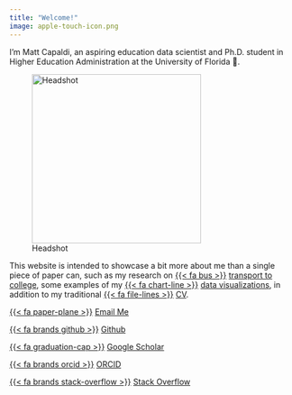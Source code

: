 ```yaml
---
title: "Welcome!"
image: apple-touch-icon.png
---
```


I'm Matt Capaldi, an aspiring education data scientist and Ph.D. student in Higher Education Administration at the University of Florida 🐊.

![Headshot](site-attachments/Headshot.jpeg){width=300 fig-align="left"}

This website is intended to showcase a bit more about me than a single piece of paper can, such as my research on [{{< fa bus >}}](/transport-to-college.qmd) [transport to college](/transport-to-college.qmd), some examples of my [{{< fa chart-line >}}](/data-viz-examples.qmd) [data visualizations](/data-viz-examples.qmd), in addition to my traditional [{{< fa file-lines >}}](/cv.qmd) [CV](/cv.qmd).

[{{< fa paper-plane >}}]()
[Email Me](mailto:m.capaldi@ufl.edu)

[{{< fa brands github >}}](https://github.com/ttalVlatt)
[Github](https://github.com/ttalVlatt)

[{{< fa graduation-cap >}}](https://scholar.google.com/citations?user=PHk--sIAAAAJ&hl=en)
[Google Scholar](https://scholar.google.com/citations?user=PHk--sIAAAAJ&hl=en)

[{{< fa brands orcid >}}](https://orcid.org/0000-0002-5664-3414)
[ORCID](https://orcid.org/0000-0002-5664-3414)

[{{< fa brands stack-overflow >}}](https://stackoverflow.com/users/21152968/ttalvlatt)
[Stack Overflow](https://stackoverflow.com/users/21152968/ttalvlatt)
